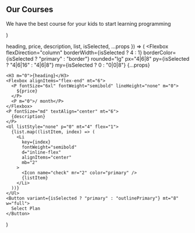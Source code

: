   <Section py="8|12|16|24" {...props}>
    <Container>
      <Flexbox flexDirection="column" textAlign="center">
        <H2 m="0">Our Courses</H2>
        <P fontSize="xl|2xl" mt="2" textAlign="center">
          We have the best course for your kids to start learning programming
        </P>
      </Flexbox>
      <Grid col="1|2|3" mt="4|6|8" gap="4|6|0">
        <PricingItem
          heading="Basic"
          description="For small and medium-sized businesses"
          price="5"
          list={[
            "Lorem ipsum dolor sit amet",
            "Consectetur adipiscing",
            "Accumsan tincidunt",
          ]}
          roundedRight="null|null|none"
          borderRight="null|null|none"
        />
        <PricingItem
          heading="Plus"
          description="For larger businesses with advanced administration tools"
          price="30"
          list={[
            "Lorem ipsum dolor sit amet",
            "Consectetur adipiscing",
            "Nulla porttitor",
            "Accumsan tincidunt",
          ]}
          isSelected
        />
        <PricingItem
          heading="Custom"
          description="For very large businesses or those in highly regulated industries"
          price="50"
          list={[
            "Lorem ipsum dolor sit amet",
            "Consectetur adipiscing",
            "Nulla porttitor",
            "Accumsan tincidunt",
          ]}
          roundedLeft="null|null|none"
          borderLeft="null|null|none"
        />
      </Grid>
    </Container>
  </Section>
)

  heading,
  price,
  description,
  list,
  isSelected,
  ...props
}) => (
  <Flexbox
    flexDirection="column"
    borderWidth={isSelected ? 4 : 1}
    borderColor={isSelected ? "primary" : "border"}
    rounded="lg"
    px="4|6|8"
    py={isSelected ? "4|6|16" : "4|6|8"}
    my={isSelected ? 0 : "0|0|8"}
    {...props}
  >
    <H3 m="0">{heading}</H3>
    <Flexbox alignItems="flex-end" mt="6">
      <P fontSize="6xl" fontWeight="semibold" lineHeight="none" m="0">
        ${price}
      </P>
      <P m="0">/ month</P>
    </Flexbox>
    <P fontSize="md" textAlign="center" mt="6">
      {description}
    </P>
    <Ul listStyle="none" p="0" mt="4" flex="1">
      {list.map((listItem, index) => (
        <Li
          key={index}
          fontWeight="semibold"
          d="inline-flex"
          alignItems="center"
          mb="2"
        >
          <Icon name="check" mr="2" color="primary" />
          {listItem}
        </Li>
      ))}
    </Ul>
    <Button variant={isSelected ? "primary" : "outlinePrimary"} mt="8" w="full">
      Select Plan
    </Button>
  </Flexbox>
)